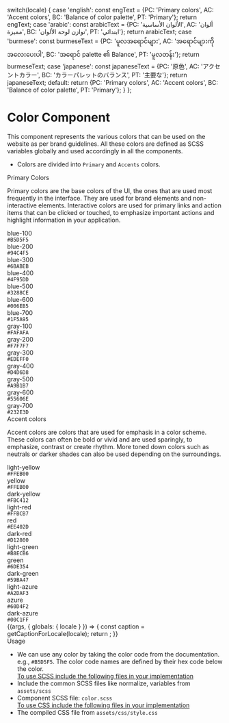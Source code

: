
  switch(locale) {
    case 'english': const engText = {PC: 'Primary colors', AC: 'Accent colors', BC: 'Balance of color palette', PT: 'Primary'}; return engText;
    case 'arabic': const arabicText = {PC: 'الألوان الأساسية', AC: 'ألوان مميزة', BC: 'توازن لوحة الألوان', PT: 'ابتدائي'}; return arabicText;
    case 'burmese': const burmeseText = {PC: 'မူလအရောင်များ', AC: 'အရောင်များကိုအလေးပေးပါ', BC: 'အရောင် palette ၏ Balance', PT: 'မူလတန်း'}; return burmeseText;
    case 'japanese': const japaneseText = {PC: '原色', AC: 'アクセントカラー', BC: 'カラーパレットのバランス', PT: '主要な'}; return japaneseText;
    default:
      return {PC: 'Primary colors', AC: 'Accent colors', BC: 'Balance of color palette', PT: 'Primary'};
  }
};

<Meta title="Foundation/Colors/Color palette" component={Color} />

<style>{`
  div#story--atoms-colors--colors {
    display: none;
}
  .subheading {
    font-weight: 700;
    font-size: 18px;
    color: #666;
    letter-spacing: 1.5px;
    line-height: 24px;
    margin-bottom: 12px;
    margin-top: 40px;
  } 
  .color_wrapper{
    display: flex;
  }
  .color__item{
    margin: 5px;
  }
  .color__box {
    width: 90px;
    height: 60px;
    display: block;
  }
  .color__name{
   font-size: 13px;
   color: #666;
   font-weight: 600;
  margin: 10px 0;
  }
  .color__code{
    font-size: 13px;
    color: #666;
  }

  .color-blue-100 { background-color: #B5D5F5;}
  .color-blue-200 {background-color: #94C4F5;}
  .color-blue-300 { background-color: #6BABEB;}
  .color-blue-400 {background-color: #4F95DD;}
  .color-blue-500 {background-color: #3288CE;}
  .color-blue-600 {background-color: #006EB5;}
  .color-blue-700 {background-color: #1F5A95;}

  .color-gray-100 { background-color: #FAFAFA;}
  .color-gray-200 {background-color: #F7F7F7;}
  .color-gray-300 { background-color: #EDEFF0;}
  .color-gray-400 {background-color: #D4D6D8;}
  .color-gray-500 {background-color: #A9B1B7;}
  .color-gray-600 {background-color: #55606E;}
  .color-gray-700 {background-color: #232E3D;}

  .light-yellow { background-color: #FFE17E;}
  .yellow {background-color: #FFEB00;}
  .dark-yellow  { background-color: #FBC412;}
  .light-red {background-color: #FFBCB7;}
  .red {background-color: #EE402D;}
  .dark-red {background-color: #D12800;}
  .light-green {background-color: #B8ECB6;}
  .green {background-color: #6DE354;}
  .dark-green {background-color: #59BA47;}
  .light-azure {background-color: #A2DAF3;}
  .azure {background-color: #60D4F2;}
  .dark-azure {background-color: #00C1FF;}

`}</style>

# Color Component
This component represents the various colors that can be used on the website as per brand guidelines. All these colors are defined as SCSS variables globally and used accordingly in all the components.

<ul>
<li>Colors are divided into <code>Primary</code> and <code>Accents</code> colors.</li>
</ul>

<div className="subheading">Primary Colors</div>

Primary colors are the base colors of the UI, the ones that are used most frequently in the interface. They are used for brand elements and non-interactive elements. Interactive colors are used for primary links and action items that can be clicked or touched, to emphasize important actions and highlight information in your application.


<div className="color_wrapper">
  <div className="color__item">
    <div className="color__box color-blue-100"></div>
    <div className="color__name"> blue-100 </div>
    <div className="color__code"> <code>#B5D5F5</code></div>
   </div>

  <div className="color__item">
    <div className="color__box color-blue-200"></div>
    <div className="color__name"> blue-200 </div>
    <div className="color__code"> <code>#94C4F5</code></div>
   </div>

  <div className="color__item">
    <div className="color__box color-blue-300"></div>
    <div className="color__name"> blue-300 </div>
    <div className="color__code"> <code>#6BABEB</code></div>
   </div>

   <div className="color__item">
    <div className="color__box color-blue-400"></div>
    <div className="color__name"> blue-400 </div>
    <div className="color__code"> <code>#4F95DD</code></div>
   </div>

  <div className="color__item">
    <div className="color__box color-blue-500"></div>
    <div className="color__name"> blue-500 </div>
    <div className="color__code"> <code>#3288CE</code></div>
   </div>

  <div className="color__item">
    <div className="color__box color-blue-600"></div>
    <div className="color__name"> blue-600 </div>
    <div className="color__code"> <code>#006EB5</code></div>
   </div>

  <div className="color__item">
    <div className="color__box color-blue-700"></div>
    <div className="color__name"> blue-700 </div>
    <div className="color__code"> <code>#1F5A95</code></div>
   </div>
</div>

<div className="color_wrapper">
  <div className="color__item">
    <div className="color__box color-gray-100"></div>
    <div className="color__name"> gray-100 </div>
    <div className="color__code"> <code>#FAFAFA</code></div>
   </div>

  <div className="color__item">
    <div className="color__box color-gray-200"></div>
    <div className="color__name"> gray-200 </div>
    <div className="color__code"> <code>#F7F7F7</code></div>
   </div>

  <div className="color__item">
    <div className="color__box color-gray-300"></div>
    <div className="color__name"> gray-300 </div>
    <div className="color__code"> <code>#EDEFF0</code></div>
   </div>

   <div className="color__item">
    <div className="color__box color-gray-400"></div>
    <div className="color__name"> gray-400 </div>
    <div className="color__code"> <code>#D4D6D8</code></div>
   </div>

  <div className="color__item">
    <div className="color__box color-gray-500"></div>
    <div className="color__name"> gray-500 </div>
    <div className="color__code"> <code>#A9B1B7</code></div>
   </div>

  <div className="color__item">
    <div className="color__box color-gray-600"></div>
    <div className="color__name"> gray-600 </div>
    <div className="color__code"> <code>#55606E</code></div>
   </div>

  <div className="color__item">
    <div className="color__box color-gray-700"></div>
    <div className="color__name"> gray-700 </div>
    <div className="color__code"> <code>#232E3D</code></div>
   </div>
</div>

<div className="subheading">Accent colors</div>

Accent colors are colors that are used for emphasis in a color scheme. These colors can often be bold or vivid and are used sparingly, to emphasize, contrast or create rhythm. More toned down colors such as neutrals or darker shades can also be used depending on the surroundings.

<div className="color_wrapper">
  <div className="color__item">
    <div className="color__box light-yellow"></div>
    <div className="color__name"> light-yellow </div>
    <div className="color__code"> <code>#FFEB00</code></div>
   </div>

  <div className="color__item">
    <div className="color__box yellow"></div>
    <div className="color__name"> yellow </div>
    <div className="color__code"> <code>#FFEB00</code></div>
   </div>

  <div className="color__item">
    <div className="color__box dark-yellow"></div>
    <div className="color__name"> dark-yellow </div>
    <div className="color__code"> <code>#FBC412</code></div>
   </div>

   <div className="color__item">
    <div className="color__box light-red"></div>
    <div className="color__name"> light-red </div>
    <div className="color__code"> <code>#FFBCB7</code></div>
   </div>

  <div className="color__item">
    <div className="color__box red"></div>
    <div className="color__name"> red</div>
    <div className="color__code"> <code>#EE402D</code></div>
   </div>

  <div className="color__item">
    <div className="color__box dark-red"></div>
    <div className="color__name"> dark-red</div>
    <div className="color__code"> <code>#D12800</code></div>
   </div>
</div>

<div className="color_wrapper">
  <div className="color__item">
    <div className="color__box light-green"></div>
    <div className="color__name"> light-green</div>
    <div className="color__code"> <code>#B8ECB6</code></div>
   </div>

  <div className="color__item">
      <div className="color__box green"></div>
      <div className="color__name"> green</div>
      <div className="color__code"> <code>#6DE354</code></div>
    </div>

  <div className="color__item">
      <div className="color__box dark-green"></div>
      <div className="color__name"> dark-green</div>
      <div className="color__code"> <code>#59BA47</code></div>
    </div>

  <div className="color__item">
      <div className="color__box light-azure"></div>
      <div className="color__name"> light-azure</div>
      <div className="color__code"> <code>#A2DAF3</code></div>
    </div>

  <div className="color__item">
      <div className="color__box azure"></div>
      <div className="color__name"> azure</div>
      <div className="color__code"> <code>#60D4F2</code></div>
    </div>

  <div className="color__item">
      <div className="color__box dark-azure"></div>
      <div className="color__name"> dark-azure</div>
      <div className="color__code"> <code>#00C1FF</code></div>
    </div>
</div>

<Story name="Color palette">
  {(args, { globals: { locale } }) => {
    const caption = getCaptionForLocale(locale);
    return <Color Primarytext={caption.PT}   PrimaryColor={caption.PC}  AccentColor={caption.AC} Balancepalette={caption.BC} ></Color>;
  }}
</Story>

<div className="subheading">Usage</div>
<ul>
<li>We can use any color by taking the color code from the documentation.
e.g., <code>#B5D5F5</code>. The color code names are defined by their hex code below the color.</li>
<u>To use SCSS include the following files in your implementation</u>
<li>Include the common SCSS files like normalize, variables from <code>assets/scss</code></li>
<li>Component SCSS file: <code>color.scss</code></li>
<u>To use CSS include the following files in your implementation</u>
<li>The compiled CSS file from <code>assets/css/style.css</code></li>
</ul>
